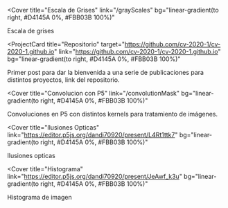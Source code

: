 
<Cover
  title="Escala de Grises"
  link="/grayScales"
  bg="linear-gradient(to right, #D4145A 0%, #FBB03B 100%)"
>
  Escala de grises
</Cover>



<ProjectCard
  title="Repositorio"
  target="https://github.com/cv-2020-1/cv-2020-1.github.io"
  link="https://github.com/cv-2020-1/cv-2020-1.github.io"
  bg="linear-gradient(to right, #D4145A 0%, #FBB03B 100%)"
>
  Primer post para dar la bienvenida a una serie de publicaciones para distintos
  proyectos, link del repositorio.
</ProjectCard>


<Cover
  title="Convolucion con P5"
  link="/convolutionMask"
  bg="linear-gradient(to right, #D4145A 0%, #FBB03B 100%)"
>
  Convoluciones en P5 con distintos kernels para tratamiento de imágenes.
</Cover>

<Cover
  title="Ilusiones Opticas"
  link="https://editor.p5js.org/dandi70920/present/L4Rt1ttk7"
  bg="linear-gradient(to right, #D4145A 0%, #FBB03B 100%)"
>
  Ilusiones opticas
</Cover>

<Cover
  title="Histograma"
  link="https://editor.p5js.org/dandi70920/present/JeAwf_k3u"
  bg="linear-gradient(to right, #D4145A 0%, #FBB03B 100%)"
>
  Histograma de imagen 
</Cover>
